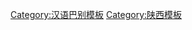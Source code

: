 {{User language-3|zh-guanzhong|這用戶會拿咱[[:Category:Zh-guanzhong 使用者|關中話]]諞閑傳！}}<noinclude>[[Category:汉语巴别模板]][[Category:陕西模板]]</noinclude>
